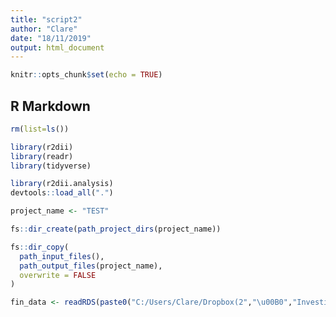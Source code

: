 ```yaml
---
title: "script2"
author: "Clare"
date: "18/11/2019"
output: html_document
---
```


```r
knitr::opts_chunk$set(echo = TRUE)
```

## R Markdown
```r
rm(list=ls())

library(r2dii)
library(readr)
library(tidyverse)

library(r2dii.analysis)
devtools::load_all(".")

project_name <- "TEST"

fs::dir_create(path_project_dirs(project_name))

fs::dir_copy(
  path_input_files(),
  path_output_files(project_name),
  overwrite = FALSE
)

fin_data <- readRDS(paste0("C:/Users/Clare/Dropbox(2","\u00B0","Investing)/PortCheck/00_Data/07_AnalysisInputs/2018Q4_FASECOLDA_2019/FinancialData_DataStore.rda"))


```
